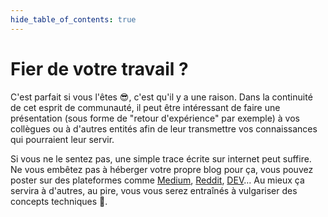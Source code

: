 ```yaml
---
hide_table_of_contents: true
---
```


# Fier de votre travail ?

C'est parfait si vous l'êtes 😎, c'est qu'il y a une raison. Dans la continuité de cet esprit de communauté, il peut être intéressant de faire une présentation (sous forme de "retour d'expérience" par exemple) à vos collègues ou à d'autres entités afin de leur transmettre vos connaissances qui pourraient leur servir.

Si vous ne le sentez pas, une simple trace écrite sur internet peut suffire. Ne vous embêtez pas à héberger votre propre blog pour ça, vous pouvez poster sur des plateformes comme [Medium](https://medium.com/), [Reddit](https://www.reddit.com/), [DEV](https://dev.to/)… Au mieux ça servira à d'autres, au pire, vous vous serez entraînés à vulgariser des concepts techniques 🙌.
